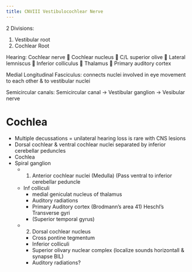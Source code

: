```yaml
---
title: CNVIII Vestibulocochlear Nerve
---
```


<!-- 
to read
- Chapter 12 Brainstem I: Surface Anatomy and Cranial Nerves @blumenfeldNeuroanatomyClinicalCases2022 

-->


2 Divisions:

1. Vestibular root
2. Cochlear Root

Hearing: Cochlear nerve  Cochlear nucleus  C/L superior olive  Lateral lemniscus  Inferior colliculus  Thalamus  Primary auditory cortex

Medial Longitudinal Fasciculus: connects nuclei involved in eye movement to each other & to vestibular nuclei

Semicircular canals:
Semicircular canal -> Vestibular ganglion -> Vesibular nerve



# Cochlea

- Multiple decussations = unilateral hearing loss is rare with CNS lesions
- Dorsal cochlear & ventral cochlear nuclei separated by inferior cerebellar peduncles
- Cochlea
- Spiral ganglion
    - 1) Anterior cochlear nuclei (Medulla) (Pass ventral to inferior cerebellar peduncle
     - Inf colliculi
        - medial geniculat nucleus of thalamus
        - Auditory radiations
        - Primary Auditory cortex (Brodmann’s area 41) Heschl’s Transverse gyri
        - (Superior temporal gyrus)
    - 2) Dorsal cochlear nucleus
        - Cross pontine tegmentum
        - Inferior colliculi
        - Superior olivary nuclear complex (localize sounds horizontall & synapse BIL)
        - Auditory radiations?
